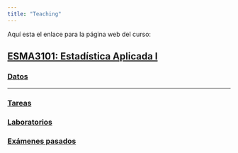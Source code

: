 ```yaml
---
title: "Teaching"
---
```


Aquí esta el enlace para la página web del curso:

## [ESMA3101: Estadística Aplicada I](https://didier-murillo.netlify.com/Contents/)

### [Datos](https://didier-murillo.netlify.com/datos)


-----------------


### [Tareas](https://didier-murillo.netlify.com/tareas)

### [Laboratorios](https://didier-murillo.netlify.com/labs)

### [Exámenes pasados](https://didier-murillo.netlify.com/oldexams)











